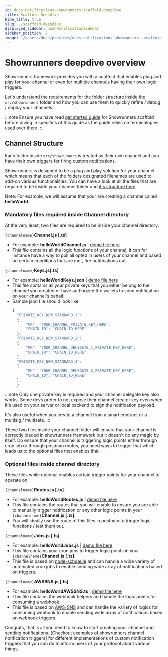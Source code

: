 ```yaml
---
id: docs-notifications-showrunners-scaffold-deepdive
title: Scaffold Deepdive
hide_title: true
slug: ./scaffold-deepdive
displayed_sidebar: pushNotificationSidebar
sidebar_position: 2
image: '/assets/docs/previews/docs_notifications_showrunners--scaffold_deepdive.png'
---
```


# Showrunners deepdive overview

Showrunners framework provides you with a scaffold that enables plug and play for your channel or even for multiple channels having their own logic triggers.

Let's understand the requirements for the folder structure inside the `src/showrunners` folder and how you can use them to quickly refine / debug / deploy your channels.

:::note
Ensure you have read [get started guide](/docs/notifications/showrunners-scaffold/get-started 'Guide for getting started with Showrunners scaffold for trigger notificatons via Push protocol') for Showrunners scaffold before diving in specifics of this guide as the guide relies on terminologies used over there.
:::

<head>
  <title>
    {`Showrunners Scaffold Deepdive | Showrunners Scaffold | Push Notifications |
    Push Documentation`}
  </title>
</head>

## Channel Structure

Each folder inside `src/showrunners` is treated as their own channel and can have their own triggers for firing custom notifications.

Showrunners is designed to be a plug and play solution for your channel which means that each of the folders designated filenames are used to add-on various functionalities. You can have a look at all the files that are required to be inside your channel folder and [it's structure here](https://github.com/push-protocol/push-showrunners-framework/tree/main/src/sample_showrunners/helloWorld 'Hello World channel with custom trigger using Showrunners scaffold').

Note: For example, we will assume that your are creating a channel called **helloWorld**.

### Mandatory files required inside Channel directory

At the very least, two files are required to be inside your channel directory:

`{channelname}`**Channel.js [.ts]**

- For example: **helloWorldChannel.js** | [demo file here](https://github.com/push-protocol/push-showrunners-framework/blob/main/src/sample_showrunners/helloWorld/helloWorldChannel.ts 'Example file in repo for helloWorldChannel.js')
- This file contains all the logic functions of your channel, it can for instance have a way to poll all opted in users of your channel and based on certain conditions that are met, fire notifications out.

`{channelname}`**Keys.js[.ts]**

- For example: **helloWorldKeys.json** | [demo file here](https://github.com/push-protocol/push-showrunners-framework/blob/main/src/sample_showrunners/helloWorld/helloWorldKeys.json 'Example file in repo for helloWorldKeys.js')
- This file contains all your private keys that you either belong to the channel you created or have authorized the wallets to send notification on your channel's behalf.
- Sample json file should look like:
  ```js
  {
    "PRIVATE_KEY_NEW_STANDARD_1":
    {
        "PK": "YOUR_CHANNEL_PRIVATE_KEY_HERE",
        "CHAIN_ID": "CHAIN_ID_HERE"
    },
    "PRIVATE_KEY_NEW_STANDARD_2":
    {
        "PK": "YOUR_CHANNEL_DELEGATE_1_PRIVATE_KEY_HERE",
        "CHAIN_ID": "CHAIN_ID_HERE"
    },
    "PRIVATE_KEY_NEW_STANDARD_3":
    {
        "PK": "YOUR_CHANNEL_DELEGATE_2_PRIVATE_KEY_HERE",
        "CHAIN_ID": "CHAIN_ID_HERE"
    },
    }
  ```

:::note
Only one private key is required and your channel delegate key also works. Some devs prefer to not expose their channel creator key even when it's used on your server or local backend to sign the notification payload.

It's also useful when you create a channel from a smart contract or a multisig / multisafe.
:::

These two files inside your channel folder will ensure that your channel is correctly loaded in showrunners framework but it doesn't do any magic by itself. Do ensure that your channel is triggering logic points either through cron job or through postman routes, you need ways to trigger that which leads us to the optional files that enables that.

### Optional files inside channel directory

These files while optional enables certain trigger points for your channel to operate on.

`{channelname}`**Routes.js [.ts]**

- For example: **helloWorldRoutes.js** | [demo file here](https://github.com/push-protocol/push-showrunners-framework/blob/main/src/sample_showrunners/helloWorld/helloWorldRoutes.ts 'Example file in repo for helloWorldRoutes.js')
- This file contains the routes that you will enable to ensure you are able to manually trigger notification or any other logic points in your `{channelname}`**Channel.js [.ts]**.
- You will ideally use the route of this files in postman to trigger logic functions / test them out.

`{channelname}`**Jobs.js [.ts]**

- For example: **helloWorldJobs.js** | [demo file here](https://github.com/push-protocol/push-showrunners-framework/blob/main/src/sample_showrunners/helloWorld/helloWorldJobs.ts 'Example file in repo for helloWorldJobs.js')
- This file contains your cron jobs to trigger logic points in your `{channelname}`**Channel.js [.ts]**.
- This file is based on [node-schdeule](https://github.com/node-schedule/node-schedule 'Repo of node-schedule, an advance cron job library for node') and can handle a wide variety of automated cron jobs to enable sending wide array of notifications based on triggers.

`{channelname}`**AWSSNS.js [.ts]**

- For example: **helloWorldAWSSNS.ts** | [demo file here](https://github.com/push-protocol/push-showrunners-framework/blob/main/src/sample_showrunners/helloWorld/helloWorldAWSSNS.ts 'Example file in repo for helloWorldAWSSNS.js')
- This file contains the webhook helpers and handle the logic points for consuming a webhook.
- This file is based on [AWS-SNS](https://aws.amazon.com/sns/ 'Learn about AWS SNS') and can handle the variety of logics for consuming webhook to enable sending wide array of notifications based on webhook triggers.

Congrats, that is all you need to know to start creating your channel and sending notifications. [Checkout examples of showrunners channel notification triggers] for different implementations of custom notification triggers that you can do to inform users of your protocol about various things.
